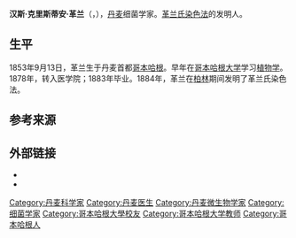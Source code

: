 {{multiple issues|
{{expand|time=2014-02-07T12:10:01+00:00}}
{{no footnotes|time=2014-02-07T12:10:01+00:00}}
}}
{{Infobox scientist
 |name              = 汉斯·克里斯蒂安·革兰<br>Hans Christian Gram
 | image            = 
 | caption          = Hans Christian Gram
 |birth_date        = {{Birth date|1853|09|13|df=y}}
 |birth_place       = {{DEN}}[[哥本哈根|哥本哈根]]
 |death_date        = {{Death date and age|1938|11|14|1853|09|13|df=y}}
 |death_place       = {{DEN}}[[哥本哈根|哥本哈根]]
 |residence         = 丹麦
 |citizenship       =
 |nationality       =
 |ethnicity         =
 |field             = [[细菌学|细菌学]]
 |work_institutions =
 |alma_mater        =
 |doctoral_advisor  = [[乔珀托斯·史汀史翠普|乔珀托斯·史汀史翠普]]
 |doctoral_students =
 |known_for         =
 |author_abbrev_bot =
 |author_abbrev_zoo =
 |influences        =
 |influenced        =
 |prizes            =
 |footnotes         =
 |signature         = 
}}
'''汉斯·克里斯蒂安·革兰'''（{{lang-da|Hans Christian Gram}}，{{bd|1853年|9月13日|1938年|11月14日}}），[[丹麦|丹麦]]细菌学家。[[革兰氏染色法|革兰氏染色法]]的发明人。

== 生平 ==
1853年9月13日，革兰生于丹麦首都[[哥本哈根|哥本哈根]]。早年在[[哥本哈根大学|哥本哈根大学]]学习[[植物学|植物学]]。1878年，转入医学院；1883年毕业。1884年，革兰在[[柏林|柏林]]期间发明了革兰氏染色法。

==参考来源==
{{Reflist}}

==外部链接==
* {{cite book |author1=Whitworth, Judith A. |author2=Firkin, Barry G. |title=Dictionary of medical eponyms |url=https://archive.org/details/dictionaryofmedi0000firk |publisher=Parthenon |location=Carnforth, Lancs |year=2002 |pages= |isbn=1-85070-333-7 |oclc= |doi=}}
* {{WhoNamedIt|doctor|696|Hans Christian Joachim Gram}}

{{Authority control}}
{{DEFAULTSORT:gram}}
[[Category:丹麦科学家|Category:丹麦科学家]]
[[Category:丹麦医生|Category:丹麦医生]]
[[Category:丹麦微生物学家|Category:丹麦微生物学家]]
[[Category:细菌学家|Category:细菌学家]]
[[Category:哥本哈根大學校友|Category:哥本哈根大學校友]]
[[Category:哥本哈根大学教师|Category:哥本哈根大学教师]]
[[Category:哥本哈根人|Category:哥本哈根人]]
{{denmark-bio-stub}}